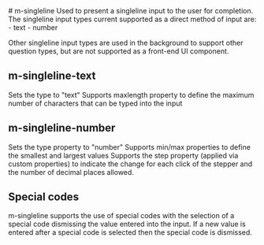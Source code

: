 
<Meta title="Molecules/Inputs" />
# m-singleline
Used to present a singleline input to the user for completion.  The singleline input types current supported as a direct method of input are:
- text
- number

Other singleline input types are used in the background to support other question types, but are not supported as a front-end UI component.

## m-singleline-text
Sets the type to "text"
Supports maxlength property to define the maximum number of characters that can be typed into the input

## m-singleline-number
Sets the type property to "number" 
Supports min/max properties to define the smallest and largest values
Supports the step property (applied via custom properties) to indicate the change for each click of the stepper and the number of decimal places allowed.

## Special codes
m-singleline supports the use of special codes with the selection of a special code dismissing the value entered into the input.  If a new value is entered after a special code is selected then the special code is dismissed.
